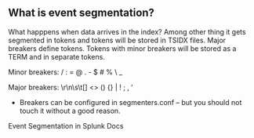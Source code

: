 
## What is event segmentation?

What happpens when data arrives in the index? Among other thing it gets segmented in tokens and tokens will be stored in TSIDX files. Major breakers define tokens. 
Tokens with minor breakers will be stored as a TERM and in separate tokens. 

<div style={{padding: '1rem', backgroundColor: '#DAD7CD', 'font-family': 'Courier', 'font-color': '#FFFFFF', 'color': '#FFFFFF', 'font-size': '2rem'}}>
Minor breakers: / : = @ . - $ # % \ _
</div>
<p></p>
<div style={{padding: '1rem', backgroundColor: '#DAD7CD', 'font-family': 'Courier', 'font-color': '#FFFFFF', 'color': '#FFFFFF', 'font-size': '2rem'}}>
 Major breakers: \r\n\s\t[] &lt;&gt; () {} | ! ; &sbquo; &lsquo;
</div>

 * Breakers can be configured in segmenters.conf – but you should not touch it without a good reason. 

<Link to="https://docs.splunk.com/Documentation/SCS/current/Search/Eventsegmentationandsearching
" openInNewContext>Event Segmentation in Splunk Docs</Link> 
